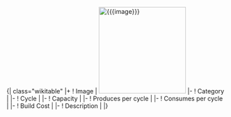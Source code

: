 <includeonly>{| class="wikitable"
|+ {{{name}}}
! Image
| [[File:{{{image}}}|200px]]
|-
! Category
| {{{category}}}
|-
! Cycle
| {{{cycle}}}
|-
! Capacity
| {{{capacity}}}
|-
! Produces per cycle
| {{{produce_per_cycle}}}
|-
! Consumes per cycle
| {{{consume_per_cycle}}}
|-
! Build Cost
| {{{build_cost}}}
|-
! Description
| {{{description}}}
|}</includeonly>
